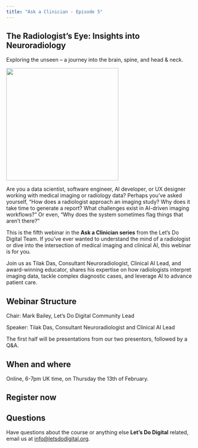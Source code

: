 ```yaml
---
title: "Ask a Clinician - Episode 5"
---
```


## The Radiologist's Eye: Insights into Neuroradiology
Exploring the unseen – a journey into the brain, spine, and head & neck.

![](/media/string-in-brain.jpg){height=300px fig-align="center" fig-alt="String like structures forming a head"}

Are you a data scientist, software engineer, AI developer, or UX designer working with medical imaging or radiology data? Perhaps you’ve asked yourself, "How does a radiologist approach an imaging study? Why does it take time to generate a report? What challenges exist in AI-driven imaging workflows?" Or even, "Why does the system sometimes flag things that aren’t there?"

This is the fifth webinar in the **Ask a Clinician series** from the Let’s Do Digital Team. If you’ve ever wanted to understand the mind of a radiologist or dive into the intersection of medical imaging and clinical AI, this webinar is for you.

Join us as Tilak Das, Consultant Neuroradiologist, Clinical AI Lead, and award-winning educator, shares his expertise on how radiologists interpret imaging data, tackle complex diagnostic cases, and leverage AI to advance patient care.

## Webinar Structure

Chair: Mark Bailey, Let's Do Digital Community Lead

Speaker: Tilak Das, Consultant Neuroradiologist and Clinical AI Lead

The first half will be presentations from our two presentors, followed by a Q&A.

## When and where

Online, 6-7pm UK time, on Thursday the 13th of February.

## Register now

```{=html}
<script src="https://www.cognitoforms.com/f/seamless.js" data-key="elpaTpPHb0yyqTG9uLoqOw" data-form="6"></script>
```

## Questions

Have questions about the course or anything else **Let's Do Digital** related, email us at [info@letsdodigital.org](mailto:info@letsdodigital.org).
